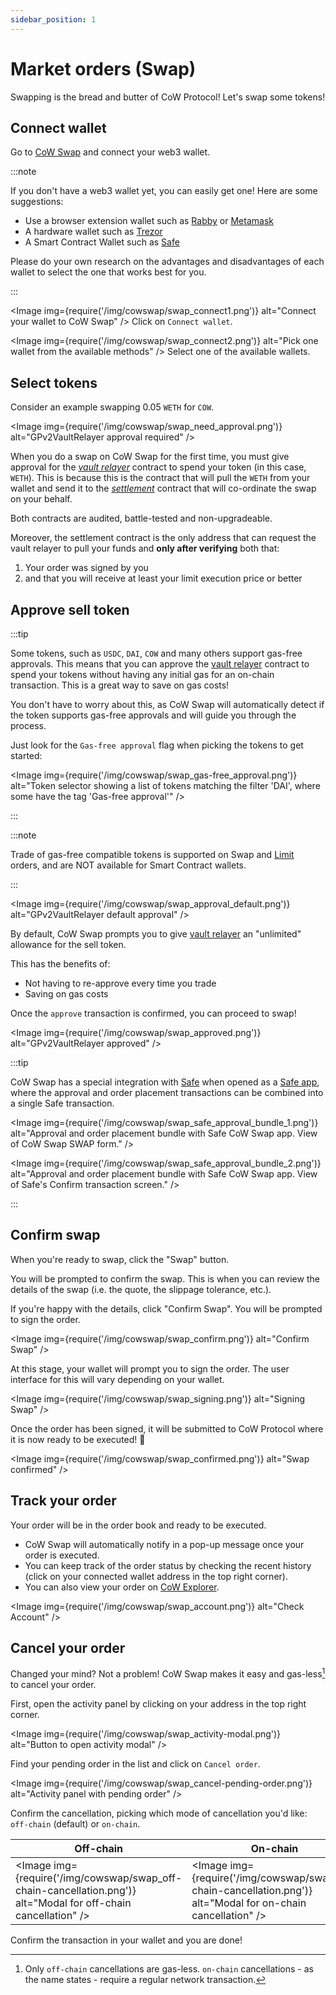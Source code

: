 ```yaml
---
sidebar_position: 1
---
```



# Market orders (Swap)

Swapping is the bread and butter of CoW Protocol! Let's swap some tokens!

## Connect wallet
Go to [CoW Swap](https://swap.cow.fi/#/swap?utm_source=docs.cow.fi&utm_content=swap-tutorial) and connect your web3 wallet. 

:::note

If you don't have a web3 wallet yet, you can easily get one! Here are some suggestions:
- Use a browser extension wallet such as [Rabby](https://rabby.io/) or [Metamask](https://metamask.io/download.html)
- A hardware wallet such as [Trezor](https://trezor.io/)
- A Smart Contract Wallet such as [Safe](https://app.safe.global)

Please do your own research on the advantages and disadvantages of each wallet to select the one that works best for you.

:::


<Image img={require('/img/cowswap/swap_connect1.png')} alt="Connect your wallet to CoW Swap" />
Click on `Connect wallet`.

<Image img={require('/img/cowswap/swap_connect2.png')} alt="Pick one wallet from the available methods" />
Select one of the available wallets.



## Select tokens

Consider an example swapping 0.05 `WETH` for `COW`.

<Image img={require('/img/cowswap/swap_need_approval.png')} alt="GPv2VaultRelayer approval required" />

When you do a swap on CoW Swap for the first time, you must give approval for the [_vault relayer_](/cow-protocol/reference/contracts/core/vault-relayer) contract to spend your token (in this case, `WETH`). 
This is because this is the contract that will pull the `WETH` from your wallet and send it to the [_settlement_](/cow-protocol/reference/contracts/core/settlement) contract that will co-ordinate the swap on your behalf.

Both contracts are audited, battle-tested and non-upgradeable.

Moreover, the settlement contract is the only address that can request the vault relayer to pull your funds and **only after verifying** both that:
1. Your order was signed by you
2. and that you will receive at least your limit execution price or better

## Approve sell token

:::tip

Some tokens, such as `USDC`, `DAI`, `COW` and many others support gas-free approvals. This means that you can approve the [vault relayer](/cow-protocol/reference/contracts/core/vault-relayer) contract to spend your tokens without having any initial gas for an on-chain transaction. This is a great way to save on gas costs!

You don't have to worry about this, as CoW Swap will automatically detect if the token supports gas-free approvals and will guide you through the process.

Just look for the `Gas-free approval` flag when picking the tokens to get started:

<Image img={require('/img/cowswap/swap_gas-free_approval.png')} alt="Token selector showing a list of tokens matching the filter 'DAI', where some have the tag 'Gas-free approval'" />

:::

:::note

Trade of gas-free compatible tokens is supported on Swap and [Limit](/cow-protocol/tutorials/cow-swap/limit) orders, and are NOT available for Smart Contract wallets.

:::

<Image img={require('/img/cowswap/swap_approval_default.png')} alt="GPv2VaultRelayer default approval" />

By default, CoW Swap prompts you to give [vault relayer](/cow-protocol/reference/contracts/core/vault-relayer) an "unlimited" allowance for the sell token.

This has the benefits of:

- Not having to re-approve every time you trade
- Saving on gas costs

<TokenApprovalWarning spender="GPv2VaultRelayer" />

Once the `approve` transaction is confirmed, you can proceed to swap!

<Image img={require('/img/cowswap/swap_approved.png')} alt="GPv2VaultRelayer approved" />



:::tip

CoW Swap has a special integration with [Safe](https://app.safe.global) when opened as a [Safe app](https://app.safe.global/share/safe-app?appUrl=https%3A%2F%2Fswap.cow.fi&chain=eth), where the approval and order placement transactions can be combined into a single Safe transaction.

<Image img={require('/img/cowswap/swap_safe_approval_bundle_1.png')} alt="Approval and order placement bundle with Safe CoW Swap app. View of CoW Swap SWAP form." />

<Image img={require('/img/cowswap/swap_safe_approval_bundle_2.png')} alt="Approval and order placement bundle with Safe CoW Swap app. View of Safe's Confirm transaction screen." />

:::


## Confirm swap

When you're ready to swap, click the "Swap" button. 

You will be prompted to confirm the swap. This is when you can review the details of the swap (i.e. the quote, the slippage tolerance, etc.). 

If you're happy with the details, click "Confirm Swap". You will be prompted to sign the order.

<ReceiverAndOrderWarning />

<Image img={require('/img/cowswap/swap_confirm.png')} alt="Confirm Swap" />

At this stage, your wallet will prompt you to sign the order. The user interface for this will vary depending on your wallet.

<Image img={require('/img/cowswap/swap_signing.png')} alt="Signing Swap" />

Once the order has been signed, it will be submitted to CoW Protocol where it is now ready to be executed! 🎉

<Image img={require('/img/cowswap/swap_confirmed.png')} alt="Swap confirmed" />


## Track your order
Your order will be in the order book and ready to be executed.

* CoW Swap will automatically notify in a pop-up message once your order is executed.
* You can keep track of the order status by checking the recent history (click on your connected wallet address in the top right corner).
* You can also view your order on [CoW Explorer](/cow-protocol/tutorials/cow-explorer).

<Image img={require('/img/cowswap/swap_account.png')} alt="Check Account" />

## Cancel your order
Changed your mind? Not a problem! CoW Swap makes it easy and gas-less[^1] to cancel your order.

[^1]: Only `off-chain` cancellations are gas-less. `on-chain` cancellations - as the name states - require a regular network transaction.


First, open the activity panel by clicking on your address in the top right corner.

<Image img={require('/img/cowswap/swap_activity-modal.png')} alt="Button to open activity modal" />


Find your pending order in the list and click on `Cancel order`.

<Image img={require('/img/cowswap/swap_cancel-pending-order.png')} alt="Activity panel with pending order" />

Confirm the cancellation, picking which mode of cancellation you'd like: `off-chain` (default) or `on-chain`.

|Off-chain|On-chain|
|-|-|
| <Image img={require('/img/cowswap/swap_off-chain-cancellation.png')} alt="Modal for off-chain cancellation" /> | <Image img={require('/img/cowswap/swap_on-chain-cancellation.png')} alt="Modal for on-chain cancellation" /> |

Confirm the transaction in your wallet and you are done!

<CancellationNotGuaranteed />


